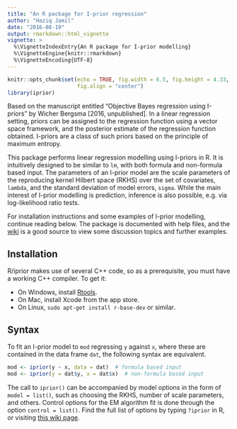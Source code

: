 ```yaml
---
title: "An R package for I-prior regression"
author: "Haziq Jamil"
date: "2016-08-19"
output: rmarkdown::html_vignette
vignette: >
  %\VignetteIndexEntry{An R package for I-prior modelling}
  %\VignetteEngine{knitr::rmarkdown}
  %\VignetteEncoding{UTF-8}
---
```


```r
knitr::opts_chunk$set(echo = TRUE, fig.width = 6.5, fig.height = 4.33, 
                      fig.align = "center")
library(iprior)
```

Based on the manuscript entitled "Objective Bayes regression using I-priors" by Wicher Bergsma [2016, unpublished]. In a linear regression setting, priors can be assigned to the regression function using a vector space framework, and the posterior estimate of the regression function obtained. I-priors are a class of such priors based on the principle of maximum entropy. 

This package performs linear regression modelling using I-priors in R. It is intuitively designed to be similar to `lm`, with both formula and non-formula based input. The parameters of an I-prior model are the scale parameters of the reproducing kernel Hilbert space (RKHS) over the set of covariates, `lambda`, and the standard deviation of model errors, `sigma`. While the main interest of I-prior modelling is prediction, inference is also possible, e.g. via log-likelihood ratio tests.

For installation instructions and some examples of I-prior modelling, continue reading below. The package is documented with help files, and the [wiki](https://github.com/haziqjamil/iprior/wiki/) is a good source to view some discussion topics and further examples.

## Installation

R/iprior makes use of several C++ code, so as a prerequisite, you must have a working C++ compiler. To get it:

* On Windows, install [Rtools](https://cran.r-project.org/bin/windows/Rtools/).
* On Mac, install Xcode from the app store.
* On Linux, `sudo apt-get install r-base-dev` or similar.

## Syntax

To fit an I-prior model to `mod` regressing `y` against `x`, where these are contained in the data frame `dat`, the following syntax are equivalent.

```r
mod <- iprior(y ~ x, data = dat)  # formula based input
mod <- iprior(y = dat$y, x = dat$x)  # non-formula based input
```

The call to `iprior()` can be accompanied by model options in the form of `model = list()`, such as choosing the RKHS, number of scale parameters, and others. Control options for the EM algorithm fit is done through the option `control = list()`. Find the full list of options by typing `?iprior` in R, or visiting [this wiki page](https://github.com/haziqjamil/iprior/wiki/Features-of-iprior).

<!-- ## Example 1: Multiple linear regression -->

<!-- We will be analysing Brownlee's stack loss plant data, which is available in R built-in. For more information and a description of the dataset, consult the help section `?stackloss`. -->

<!-- ```{r data1} -->
<!-- str(stackloss) -->
<!-- ``` -->

<!-- We can fit a multiple regression model on the dataset, regressing `stack.loss` against the other three variables. The I-prior for our function lives in a "straight line" RKHS which we call the *Canonical* RKHS. We fit an I-prior model as follows: -->

<!-- ```{r mod1} -->
<!-- mod.iprior <- iprior(stack.loss ~ ., data = stackloss) -->
<!-- ``` -->

<!-- The `iprior` package estimates the model by an EM algorithm, and by default prints reports for every 100 iterations completed. Several options are available to tweak this by supplying a list of control options (see the package help files for more details). -->

<!-- The summary output was designed to look similar to an `lm` output. The only differences are the inclusion of RKHS information, EM convergence report and the final log-likelihood value. -->

<!-- ```{r summary_mod1} -->
<!-- summary(mod.iprior) -->
<!-- ``` -->

<!-- The object `mod.iprior` is of class `iprior` and contains a bunch of things of interest that we can extract. Of interest, among other things, might be fitted values, `fitted(mod.iprior)`, residuals, `residuals(mod.iprior)` and the model coefficients, `coef(mod.iprior)`. -->

<!-- To compare the I-prior model against a regular linear regression model, we could look at the fitted versus residual plot. -->

<!-- ```{r plot1, echo=FALSE} -->
<!-- plot(y = residuals(mod.iprior), x = fitted(mod.iprior), pch = 19, -->
<!--      ylab = "Residuals", xlab = "Fitted values", main = "Fitted vs. Residuals") -->
<!-- mod.lm <- lm(stack.loss ~ ., stackloss) -->
<!-- points(y = residuals(mod.lm), x = fitted(mod.lm), col = 2) -->
<!-- abline(0, 0, col = "gray", lty = 2) -->
<!-- legend("bottomleft", legend = c("iprior", "lm"), pch = c(19,1), col = c(1,2)) -->
<!-- ``` -->

<!-- ## Example 2: Multilevel modelling -->

<!-- The High School and Beyond is a national longitudinal survey of of students from public and private high schools in the United States, with information such as students' cognitive and non-cognitive skills, high school experiences, work experiences and future plans collected. Papers such as Raudenbush and Bryk (2002) and Raudenbush et. al. (2004) had analyzed this particular dataset, as mentioned in Rabe-Hesketh and Skrondal (2008). -->

<!-- ```{r data2} -->
<!-- data(hsbsmall) -->
<!-- str(hsbsmall) -->
<!-- ``` -->

<!-- This dataset contains the variables `mathach`, a measure of mathematics achievement; `ses`, the socioeconomic status of the students based on parental education, occupation and income; and `schoolid`, the school identifier for the students. The original dataset contains 160 groups with varying number of observations per group (`n = 7185` in total). However, this smaller set contains only 16 randomly selected schools, such that the total sample size is `n = 661`. This was mainly done for computational reasons to illustrate this example. -->

<!-- We fit an I-prior model, with the aim of predicting `mathach` from `ses`, with the assumption that students' `ses` varied by `schoolid`. This achieved by adding an interaction term between the two variables. -->

<!-- ```{r mod2} -->
<!-- (mod.iprior <- iprior(mathach ~ ses + schoolid + ses:schoolid, data = hsbsmall)) -->
<!-- ``` -->

<!-- On a technical note, the vector space for functions over the set of nominal-type variables (such as `schoolid`) is called the *Pearson* RKHS.  -->

<!-- A plot of fitted lines, one for each school, is produced using the `plot()` function. The option `plots = "fitted"` produces the plot of interest, but there are other options for this as well. -->

<!-- ```{r plot2} -->
<!-- plot(mod.iprior, plots = "fitted") -->
<!-- ``` -->

<!-- ## Example 3: One-dimensional smoothing -->

<!-- Instead of just "straight-line" regression functions, we could also use smoothed curves. The vector space which contains such curves is called the *Fractional Brownian Motion* RKHS with a Hurst coefficient `Hurst`, which defaults to 0.5. The Hurst coefficient can be thought of as a smoothing parameter, but this is treated as a fixed parameter in the `iprior` package. -->

<!-- Consider a simulated set of points in `datfbm` which were generated from a mixed Gaussian distribution `fx <- function(x) 65 * dnorm(x, mean = 2) + 35 * dnorm(x, mean = 7, sd = 1.5)`.  -->

<!-- ```{r data3} -->
<!-- data(datfbm) -->
<!-- str(datfbm) -->
<!-- ``` -->

<!-- To illustrate one-dimensional smoothing, we fit an iprior model and produce the plot of fitted values. -->

<!-- ```{r mod3} -->
<!-- mod.iprior <- iprior(y ~ x, data = datfbm, model = list(kernel = "FBM"), control = list(silent = TRUE)) -->
<!-- summary(mod.iprior) -->
<!-- ``` -->
<!-- ```{r mod3plot} -->
<!-- plot(mod.iprior, plots = "fitted") -->
<!-- ``` -->
